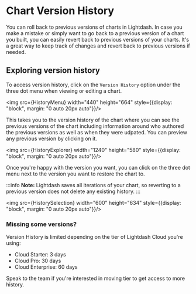 
# Chart Version History

You can roll back to previous versions of charts in Lightdash. In case you make a mistake or simply want to go back to a
previous version of a chart you built, you can easily revert back to previous versions of your charts. It's a great way
to keep track of changes and revert back to previous versions if needed.


## Exploring version history

To access version history, click on the `Version History` option under the three dot menu when viewing or editing a chart.

<img src={HistoryMenu} width="440" height="664" style={{display: "block", margin: "0 auto 20px auto"}}/>

This takes you to the version history of the chart where you can see the previous versions of the chart including
information around who authored the previous versions as well as when they were udpated. You can preview any previous
version by clicking on it.

<img src={HistoryExplorer} width="1240" height="580" style={{display: "block", margin: "0 auto 20px auto"}}/>

Once you're happy with the version you want, you can click on the three dot menu next to the version you want to
restore the chart to.

:::info
**Note:** Lightdash saves all iterations of your chart, so reverting to a previous version does not
delete any existing history.
:::

<img src={HistorySelection} width="600" height="634" style={{display: "block", margin: "0 auto 20px auto"}}/>


### Missing some versions?

Version History is limited depending on the tier of Lightdash Cloud you're using:
- Cloud Starter: 3 days
- Cloud Pro: 30 days
- Cloud Enterprise: 60 days

Speak to the team if you're interested in moving tier to get access to more history. 
























